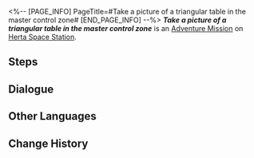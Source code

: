 <%-- [PAGE_INFO]
PageTitle=#Take a picture of a triangular table in the master control zone#
[END_PAGE_INFO] --%>
{{Stub|Dialogue.}}
{{Mission Infobox
|id            = 8000137
|title         = 
|image         = <!--Mission Take a picture of a triangular table in the master control zone.png-->
|type          = Adventure
|event_name    = 
|chapter       = 
|requirements  = [[Companion Mission]] ''[[Punklorde Mentality]]'' completed
|summary       = <!--official mission summary from Fate's Atlas-->
|characters    = Trailblazer
|startLocation = [[Herta Space Station]] - [[Master Control Zone]]
|world         = Herta Space Station
|area          = Master Control Zone
|prev          = 
|next          = 
|rewards       = 
}}
'''''Take a picture of a triangular table in the master control zone''''' is an [[Adventure Mission]] on [[Herta Space Station]].

==Steps==


<!--
==Gameplay Notes==

--><!--
==Trial Character==

-->
==Dialogue==
{{Stub Dialogue}}

{{Dialogue End}}

==Other Languages==
{{Other Languages
|en   = Take a picture of a triangular table in the master control zone
|zhs  = 在主控舱段拍摄「三角桌」的照片
|zht  = 在主控艙段拍攝「三角桌」的照片
|ja   = 主制御部分で「三角テーブル」の写真を撮る
|ko   = 메인 컨트롤 캐빈에서 「삼각 탁자」 사진 촬영
|es   = Haz una foto de una mesa triangular en la zona de mando principal
|fr   = Prendre une table triangulaire en photo dans la Zone de contrôle principale
|ru   = Сделайте снимки треугольного стола в Главной контрольной зоне
|th   = ถ่ายภาพ "โต๊ะสามเหลี่ยม" ที่ Master Control Zone
|vi   = Chụp ảnh "bàn tam giác" tại Khoang Điều Khiển Chính
|de   = Nimm in der Hauptkontrollzone ein Bild von einem dreieckigen Tisch auf.
|id   = Ambil foto "meja segitiga" di Master Control Zone
|pt   = Tire uma foto de uma mesa triangular na Zona de Controle Principal
}}

==Change History==
{{Change History|1.1}}
